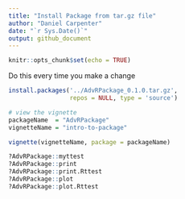 ```yaml
---
title: "Install Package from tar.gz file"
author: "Daniel Carpenter"
date: "`r Sys.Date()`"
output: github_document  
---
```


```r
knitr::opts_chunk$set(echo = TRUE)
```

Do this every time you make a change
```r
install.packages('../AdvRPackage_0.1.0.tar.gz', 
                 repos = NULL, type = 'source')
```

```r
# view the vignette
packageName  = "AdvRPackage"
vignetteName = "intro-to-package"

vignette(vignetteName, package = packageName)
```

```r
?AdvRPackage::myttest
?AdvRPackage::print
?AdvRPackage::print.Rttest
?AdvRPackage::plot
?AdvRPackage::plot.Rttest
```
